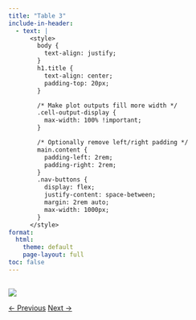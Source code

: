 ```yaml
---
title: "Table 3"
include-in-header: 
  - text: |
      <style>
        body {
          text-align: justify;
        }
        h1.title {
          text-align: center;
          padding-top: 20px;
        }

        /* Make plot outputs fill more width */
        .cell-output-display {
          max-width: 100% !important;
        }

        /* Optionally remove left/right padding */
        main.content {
          padding-left: 2rem;
          padding-right: 2rem;
        }
        .nav-buttons {
          display: flex;
          justify-content: space-between;
          margin: 2rem auto;
          max-width: 1000px;
        }
      </style>
format:
  html:
    theme: default
    page-layout: full
toc: false
---
```



## 

![](../../img/table_3.jpg)

<div class="nav-buttons">
  <a href="../Table_2/" class="btn btn-primary">← Previous</a>
  <a href="../Figure_1/" class="btn btn-primary">Next →</a>
</div>
